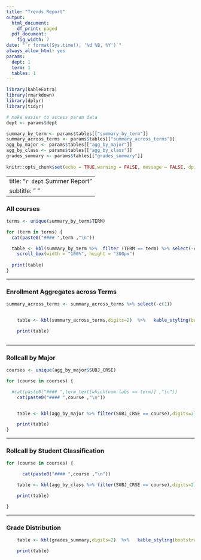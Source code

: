 ```yaml
---
title: "Trends Report"
output:
  html_document:
    df_print: paged
  pdf_document:
    fig_width: 7
date: "`r format(Sys.time(), '%d %B, %Y')`"
always_allow_html: yes
params:
  dept: 1
  term: 1
  tables: 1
---
```


```r
library(kableExtra)
library(rmarkdown)
library(dplyr)
library(tidyr)

# make easier to access param data
dept <- params$dept

summary_by_term <- params$tables[["summary_by_term"]]
summary_across_terms <- params$tables[["summary_across_terms"]]
agg_by_major <- params$tables[["agg_by_major"]]
agg_by_class <- params$tables[["agg_by_class"]]
grades_summary <- params$tables[["grades_summary"]]
                     
knitr::opts_chunk$set(echo = TRUE,warning = FALSE, message = FALSE, dpi=200, fig.height=11,out.height="100%")
```

---
title: "`r dept` Summer Report "
subtitle: " "
---

### All courses
```r

terms <- unique(summary_by_term$TERM)

for (term in terms) {
  cat(paste0("#### ",term ,"\n"))

  table <- kbl(summary_by_term %>%  filter (TERM == term) %>% select(-c(1:2)),digits=2)  %>%   kable_styling(bootstrap_options = c("striped", "hover", "condensd", "responsive"),latex_options = c("striped","hold_position","condensed"), full_width=F, font_size = 11,  position = "left") %>% 
    scroll_box(width = "100%", height = "300px")
  
  print(table)
}
```

<hr>    



### Enrollment Aggregates across Terms
```r
    
summary_across_terms <- summary_across_terms %>% select(-c(1))


    table <- kbl(summary_across_terms,digits=2)  %>%   kable_styling(bootstrap_options = c("striped", "hover", "condensd", "responsive"),latex_options = c("striped","hold_position","condensed"), full_width=F, font_size = 11,  position = "left") %>%  scroll_box(width = "100%", height = "300px")

    print(table)
    
```

<hr>    

### Rollcall by Major
```r

courses <- unique(agg_by_major$SUBJ_CRSE)

for (course in courses) {

  #cat(paste0("#### ",term_text[which(num.labs == term)] ,"\n"))
    cat(paste0("#### ",course ,"\n"))


    table <- kbl(agg_by_major %>% filter(SUBJ_CRSE == course),digits=2)  %>%   kable_styling(bootstrap_options = c("striped", "hover", "condensd", "responsive"),latex_options = c("striped","hold_position","condensed"), full_width=F, font_size = 11,  position = "left") %>% scroll_box(width = "100%", height = "300px")

    print(table)
}    
```

<hr>
    
    
### Rollcall by Student Classification
```r
   
for (course in courses) {

      cat(paste0("#### ",course ,"\n"))

    table <- kbl(agg_by_class %>% filter(SUBJ_CRSE == course),digits=2)  %>%   kable_styling(bootstrap_options = c("striped", "hover", "condensd", "responsive"),latex_options = c("striped","hold_position","condensed"), full_width=F, font_size = 11,  position = "left") #%>% scroll_box(width = "100%", height = "300px")

    print(table)

}    
```

<hr>


### Grade Distribution
```r
    
    table <- kbl(grades_summary,digits=2)  %>%   kable_styling(bootstrap_options = c("striped", "hover", "condensd", "responsive"),latex_options = c("striped","hold_position","condensed"), full_width=F, font_size = 11,  position = "center")

    print(table)
    
```

